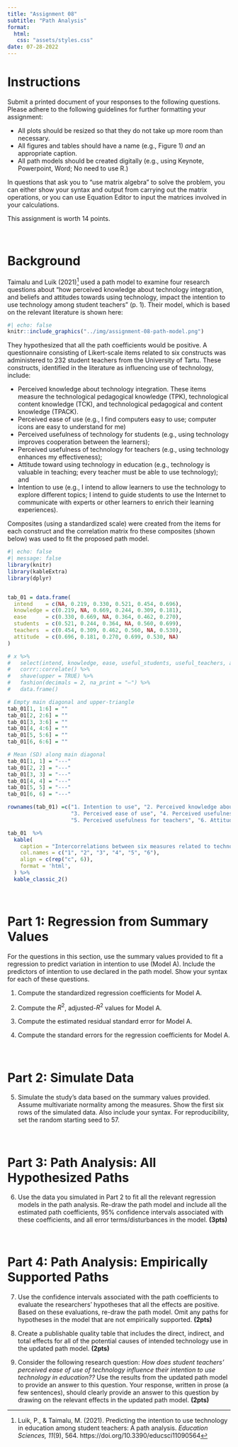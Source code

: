 ```yaml
---
title: "Assignment 08"
subtitle: "Path Analysis"
format:
  html:
   css: "assets/styles.css"
date: 07-28-2022
---
```


# Instructions

Submit a printed document of your responses to the following questions. Please adhere to the following guidelines for further formatting your assignment:

- All plots should be resized so that they do not take up more room than necessary. 
- All figures and tables should have a name (e.g., Figure 1) *and* an appropriate caption.
- All path models should be created digitally (e.g., using Keynote, Powerpoint, Word; No need to use R.)

In questions that ask you to "use matrix algebra" to solve the problem, you can either show your syntax and output from carrying out the matrix operations, or you can use Equation Editor to input the matrices involved in your calculations.

This assignment is worth 14 points.

<br />


# Background

Taimalu and Luik (2021)^[Luik, P., &amp; Taimalu, M. (2021). Predicting the intention to use technology in education among student teachers: A path analysis. *Education Sciences, 11*(9), 564. https://doi.org/10.3390/educsci11090564
] used a path model to examine four research questions about "how perceived knowledge about technology integration, and beliefs and attitudes towards using technology, impact the intention to use technology among student teachers" (p. 1). Their model, which is based on the relevant literature is shown here:

```r
#| echo: false
knitr::include_graphics("../img/assignment-08-path-model.png")
```

They hypothesized that all the path coefficients would be positive. A questionnaire consisting of Likert-scale items related to six constructs was administered to 232 student teachers from the University of Tartu. These constructs, identified in the literature as influencing use of technology, include:

- Perceived knowledge about technology integration. These items measure the technological pedagogical knowledge (TPK), technological content knowledge (TCK), and technological pedagogical and content knowledge (TPACK).
- Perceived ease of use (e.g., I find computers easy to use; computer icons are easy to understand for me)
- Perceived usefulness of technology for students (e.g., using technology improves cooperation between the learners);
- Perceived usefulness of technology for teachers (e.g., using technology enhances my effectiveness); 
- Attitude toward using technology in education (e.g., technology is valuable in teaching; every teacher must be able to use technology); and
- Intention to use (e.g., I intend to allow learners to use the technology to explore different topics; I intend to guide students to use the Internet to communicate with experts or other learners to enrich their learning experiences).

Composites (using a standardized scale) were created from the items for each construct and the correlation matrix fro these composites (shown below) was used to fit the proposed path model. 

```r
#| echo: false
#| message: false
library(knitr)
library(kableExtra)
library(dplyr)


tab_01 = data.frame(
  intend    = c(NA, 0.219, 0.330, 0.521, 0.454, 0.696),
  knowledge = c(0.219, NA, 0.669, 0.244, 0.309, 0.181),
  ease      = c(0.330, 0.669, NA, 0.364, 0.462, 0.270),
  students  = c(0.521, 0.244, 0.364, NA, 0.560, 0.699), 
  teachers  = c(0.454, 0.309, 0.462, 0.560, NA, 0.530), 
  attitude  = c(0.696, 0.181, 0.270, 0.699, 0.530, NA)    
)

# x %>% 
#   select(intend, knowledge, ease, useful_students, useful_teachers, attitude) %>%
#   corrr::correlate() %>%
#   shave(upper = TRUE) %>%
#   fashion(decimals = 2, na_print = "—") %>%
#   data.frame()

# Empty main diagonal and upper-triangle           
tab_01[1, 1:6] = ""
tab_01[2, 2:6] = ""
tab_01[3, 3:6] = ""
tab_01[4, 4:6] = ""
tab_01[5, 5:6] = ""
tab_01[6, 6:6] = ""

# Mean (SD) along main diagonal
tab_01[1, 1] = "---"
tab_01[2, 2] = "---"
tab_01[3, 3] = "---"
tab_01[4, 4] = "---"
tab_01[5, 5] = "---"
tab_01[6, 6] = "---"

rownames(tab_01) =c("1. Intention to use", "2. Perceived knowledge about technology integration",
                    "3. Perceived ease of use", "4. Perceived usefulness for students",
                    "5. Perceived usefulness for teachers", "6. Attitude toward using")

tab_01  %>%
  kable(
    caption = "Intercorrelations between six measures related to technology integration collected from student teachers. All measures were standardized to have *M* = 0 and *SD* = 1.",
    col.names = c("1", "2", "3", "4", "5", "6"),
    align = c(rep("c", 6)),
    format = 'html',
  ) %>%
  kable_classic_2()
```


<br />


# Part 1: Regression from Summary Values

For the questions in this section, use the summary values provided to fit a regression to predict variation in intention to use (Model A). Include the predictors of intention to use declared in the path model. Show your syntax for each of these questions.

1. Compute the standardized regression coefficients for Model A.

2. Compute the $R^2$, adjusted-$R^2$ values for Model A.

3. Compute the estimated residual standard error for Model A.

4. Compute the standard errors for the regression coefficients for Model A.


<br />


# Part 2: Simulate Data

5. Simulate the study's data based on the summary values provided. Assume multivariate normality among the measures. Show the first six rows of the simulated data. Also include your syntax. For reproducibility, set the random starting seed to 57.

<br />

# Part 3: Path Analysis: All Hypothesized Paths

6. Use the data you simulated in Part 2 to fit all the relevant regression models in the path analysis. Re-draw the path model and include all the estimated path coefficients, 95% confidence intervals associated with these coefficients, and all error terms/disturbances in the model. **(3pts)**

<br />


# Part 4: Path Analysis: Empirically Supported Paths

7. Use the confidence intervals associated with the path coefficients to evaluate the researchers' hypotheses that all the effects are positive. Based on these evaluations, re-draw the path model. Omit any paths for hypotheses in the model that are not empirically supported. **(2pts)**

8. Create a publishable quality table that includes the direct, indirect, and total effects for all of the potential causes of intended technology use in the updated path model. **(2pts)**

9. Consider the following research question: *How does student teachers' perceived ease of use of technology influence their intention to use technology in education??* Use the results from the updated path model to provide an answer to this question. Your response, written in prose (a few sentences), should clearly provide an answer to this question by drawing on the relevant effects in the updated path model. **(2pts)**




